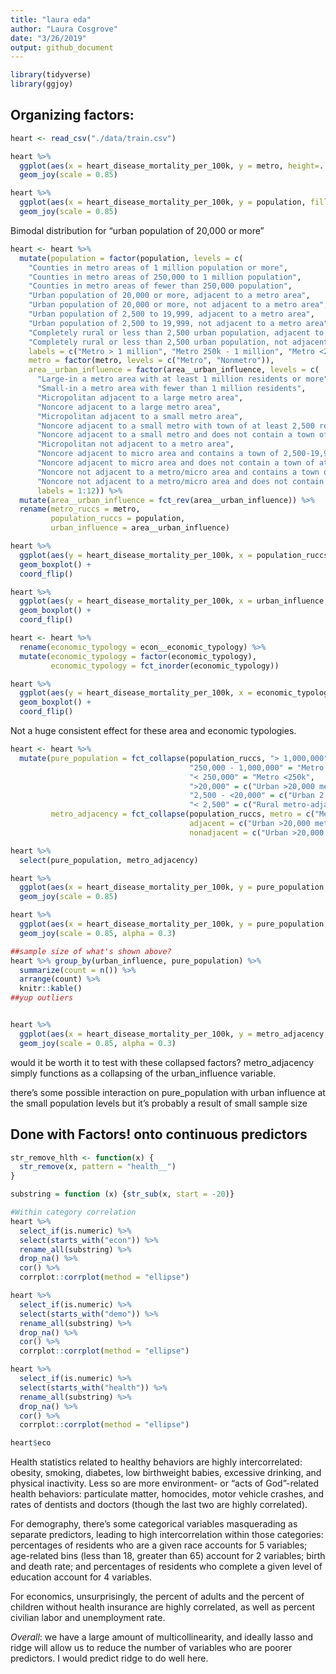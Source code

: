 ```yaml
---
title: "laura eda"
author: "Laura Cosgrove"
date: "3/26/2019"
output: github_document
---
```


```r
library(tidyverse)
library(ggjoy)
```

## Organizing factors:

```r
heart <- read_csv("./data/train.csv")
```

```r
heart %>% 
  ggplot(aes(x = heart_disease_mortality_per_100k, y = metro, height=..density..)) +
  geom_joy(scale = 0.85)

heart %>% 
  ggplot(aes(x = heart_disease_mortality_per_100k, y = population, fill = metro, height=..density..)) +
  geom_joy(scale = 0.85)
```

Bimodal distribution for "urban population of 20,000 or more"

```r
heart <- heart %>% 
  mutate(population = factor(population, levels = c(
    "Counties in metro areas of 1 million population or more", 
    "Counties in metro areas of 250,000 to 1 million population", 
    "Counties in metro areas of fewer than 250,000 population", 
    "Urban population of 20,000 or more, adjacent to a metro area", 
    "Urban population of 20,000 or more, not adjacent to a metro area", 
    "Urban population of 2,500 to 19,999, adjacent to a metro area", 
    "Urban population of 2,500 to 19,999, not adjacent to a metro area", 
    "Completely rural or less than 2,500 urban population, adjacent to a metro area", 
    "Completely rural or less than 2,500 urban population, not adjacent to a metro area"),
    labels = c("Metro > 1 million", "Metro 250k - 1 million", "Metro <250k", "Urban >20,000 metro-adjacent", "Urban >20,000 metro non-adjacent","Urban 2,500-19,999 metro-adjacent", "Urban 2,500-19,999 metro non-adjacent", "Rural metro-adjacent", "Rural metro non-adjacent")),
    metro = factor(metro, levels = c("Metro", "Nonmetro")),
    area__urban_influence = factor(area__urban_influence, levels = c(
      "Large-in a metro area with at least 1 million residents or more", 
      "Small-in a metro area with fewer than 1 million residents",
      "Micropolitan adjacent to a large metro area",
      "Noncore adjacent to a large metro area",
      "Micropolitan adjacent to a small metro area",
      "Noncore adjacent to a small metro with town of at least 2,500 residents",
      "Noncore adjacent to a small metro and does not contain a town of at least 2,500 residents",
      "Micropolitan not adjacent to a metro area",
      "Noncore adjacent to micro area and contains a town of 2,500-19,999 residents",
      "Noncore adjacent to micro area and does not contain a town of at least 2,500 residents",
      "Noncore not adjacent to a metro/micro area and contains a town of 2,500  or more residents",
      "Noncore not adjacent to a metro/micro area and does not contain a town of at least 2,500 residents"),
      labels = 1:12)) %>% 
  mutate(area__urban_influence = fct_rev(area__urban_influence)) %>% 
  rename(metro_ruccs = metro, 
         population_ruccs = population,
         urban_influence = area__urban_influence)

heart %>% 
  ggplot(aes(y = heart_disease_mortality_per_100k, x = population_ruccs, fill = metro_ruccs)) +
  geom_boxplot() +
  coord_flip()

heart %>% 
  ggplot(aes(y = heart_disease_mortality_per_100k, x = urban_influence, fill = metro_ruccs)) +
  geom_boxplot() +
  coord_flip()

heart <- heart %>% 
  rename(economic_typology = econ__economic_typology) %>% 
  mutate(economic_typology = factor(economic_typology),
         economic_typology = fct_inorder(economic_typology)) 

heart %>% 
  ggplot(aes(y = heart_disease_mortality_per_100k, x = economic_typology, fill = metro_ruccs)) +
  geom_boxplot() +
  coord_flip()

```

Not a huge consistent effect for these area and economic typologies.


```r
heart <- heart %>% 
  mutate(pure_population = fct_collapse(population_ruccs, "> 1,000,000" = "Metro > 1 million",
                                        "250,000 - 1,000,000" = "Metro 250k - 1 million",
                                        "< 250,000" = "Metro <250k",
                                        ">20,000" = c("Urban >20,000 metro-adjacent", "Urban >20,000 metro non-adjacent"),
                                        "2,500 - <20,000" = c("Urban 2,500-19,999 metro-adjacent", "Urban 2,500-19,999 metro non-adjacent"),
                                        "< 2,500" = c("Rural metro-adjacent", "Rural metro non-adjacent")),
         metro_adjacency = fct_collapse(population_ruccs, metro = c("Metro > 1 million", "Metro 250k - 1 million", "Metro <250k"),
                                        adjacent = c("Urban >20,000 metro-adjacent", "Urban 2,500-19,999 metro-adjacent", "Rural metro-adjacent"),
                                        nonadjacent = c("Urban >20,000 metro non-adjacent", "Urban 2,500-19,999 metro non-adjacent", "Rural metro non-adjacent")))

heart %>% 
  select(pure_population, metro_adjacency)

heart %>% 
  ggplot(aes(x = heart_disease_mortality_per_100k, y = pure_population, fill = metro_ruccs, height=..density..)) +
  geom_joy(scale = 0.85)

heart %>% 
  ggplot(aes(x = heart_disease_mortality_per_100k, y = pure_population, fill = urban_influence, height=..density..)) +
  geom_joy(scale = 0.85, alpha = 0.3)

##sample size of what's shown above?
heart %>% group_by(urban_influence, pure_population) %>% 
  summarize(count = n()) %>% 
  arrange(count) %>% 
  knitr::kable()
##yup outliers


heart %>% 
  ggplot(aes(x = heart_disease_mortality_per_100k, y = metro_adjacency, fill = urban_influence, height=..density..)) +
  geom_joy(scale = 0.85, alpha = 0.3) 
```

would it be worth it to test with these collapsed factors? metro_adjacency simply functions as a collapsing of the urban_influence variable.

there's some possible interaction on pure_population with urban influence at the small population levels but it's probably a result of small sample size

## Done with Factors! onto continuous predictors

```r
str_remove_hlth <- function(x) {
  str_remove(x, pattern = "health__")
}

substring = function (x) {str_sub(x, start = -20)}

#Within category correlation
heart %>% 
  select_if(is.numeric) %>% 
  select(starts_with("econ")) %>% 
  rename_all(substring) %>% 
  drop_na() %>% 
  cor() %>% 
  corrplot::corrplot(method = "ellipse")

heart %>% 
  select_if(is.numeric) %>% 
  select(starts_with("demo")) %>% 
  rename_all(substring) %>% 
  drop_na() %>% 
  cor() %>% 
  corrplot::corrplot(method = "ellipse")

heart %>% 
  select_if(is.numeric) %>% 
  select(starts_with("health")) %>% 
  rename_all(substring) %>% 
  drop_na() %>% 
  cor() %>% 
  corrplot::corrplot(method = "ellipse")

heart$eco
```

Health statistics related to healthy behaviors are highly intercorrelated: obesity, smoking, diabetes, low birthweight babies, excessive drinking, and physical inactivity. Less so are more environment- or "acts of God"-related health behaviors: particulate matter, homocides, motor vehicle crashes, and rates of dentists and doctors (though the last two are highly correlated).

For demography, there's some categorical variables masquerading as separate predictors, leading to high intercorrelation within those categories: percentages of residents who are a given race accounts for 5 variables; age-related bins (less than 18, greater than 65) account for 2 variables; birth and death rate; and percentages of residents who complete a given level of education account for 4 variables.

For economics, unsurprisingly, the percent of adults and the percent of children without health insurance  are highly correlated, as well as percent civilian labor and unemployment rate.

*Overall*: we have a large amount of multicollinearity, and ideally lasso and ridge will allow us to reduce the number of variables who are poorer predictors. I would predict ridge to do well here.